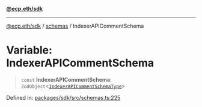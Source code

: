 [**@ecp.eth/sdk**](/sdk-reference/index.mdx)

***

[@ecp.eth/sdk](/sdk-reference/index.mdx) / [schemas](/sdk-reference/schemas/index.mdx) / IndexerAPICommentSchema

# Variable: IndexerAPICommentSchema

> `const` **IndexerAPICommentSchema**: `ZodObject`\<[`IndexerAPICommentSchemaType`](/sdk-reference/schemas/type-aliases/IndexerAPICommentSchemaType.mdx)\>

Defined in: [packages/sdk/src/schemas.ts:225](https://github.com/ecp-eth/comments-monorepo/blob/main/packages/sdk/src/schemas.ts#L225)
